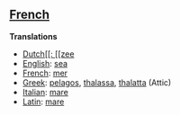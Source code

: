 ==[[French]]==

'''Translations'''

*[[Dutch[[: [[zee]]
*[[English]]: [[sea]]
*[[French]]: [[mer]]
*[[Greek]]: [[pelagos]], [[thalassa]], [[thalatta]] (Attic)
*[[Italian]]: [[mare]]
*[[Latin]]: [[mare]]
